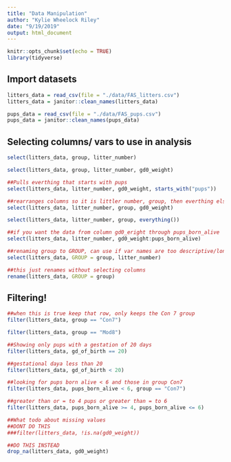 ```yaml
---
title: "Data Manipulation"
author: "Kylie Wheelock Riley"
date: "9/19/2019"
output: html_document
---
```


```r
knitr::opts_chunk$set(echo = TRUE)
library(tidyverse)
```

## Import datasets
```r
litters_data = read_csv(file = "./data/FAS_litters.csv")
litters_data = janitor::clean_names(litters_data)

pups_data = read_csv(file = "./data/FAS_pups.csv")
pups_data = janitor::clean_names(pups_data)

```

## Selecting columns/ vars to use in analysis

```r
select(litters_data, group, litter_number)

select(litters_data, group, litter_number, gd0_weight)

##Pulls everthing that starts with pups
select(litters_data, litter_number, gd0_weight, starts_with("pups"))

##rearranges columns so it is littler number, group, then everthing else
select(litters_data, litter_number, group, gd0_weight)

select(litters_data, litter_number, group, everything())

##if you want the data from column gd0_eright through pups_born_alive
select(litters_data, litter_number, gd0_weight:pups_born_alive)

##renaming group to GROUP, can use if var names are too descriptive/long
select(litters_data, GROUP = group, litter_number)

##this just renames without selecting columns
rename(litters_data, GROUP = group)
```


## Filtering!

```r
##when this is true keep that row, only keeps the Con 7 group
filter(litters_data, group == "Con7")

filter(litters_data, group == "Mod8")

##Showing only pups with a gestation of 20 days
filter(litters_data, gd_of_birth == 20)

##gestational daya less than 20
filter(litters_data, gd_of_birth < 20)

##looking for pups born alive < 6 and those in group Con7
filter(litters_data, pups_born_alive < 6, group == "Con7")

##greater than or = to 4 pups or greater than = to 6
filter(litters_data, pups_born_alive >= 4, pups_born_alive <= 6)

##What todo about missing values 
##DONT DO THIS
###filter(litters_data, !is.na(gd0_weight))

##DO THIS INSTEAD
drop_na(litters_data, gd0_weight)
```

